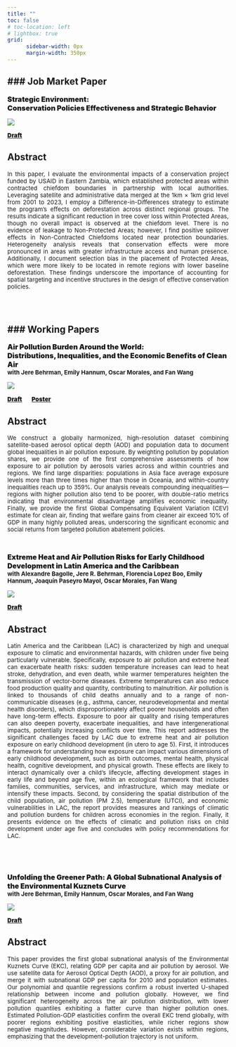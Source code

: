 ```yaml
---
title: ""
toc: false
# toc-location: left
# lightbox: true
grid:
      sidebar-width: 0px
      margin-width: 350px
---
```


### Job Market Paper
---

[Strategic Environment: 
\ 
\
Conservation Policies Effectiveness and Strategic Behavior]{style="font-weight: 900; font-size: 12pt;"}

::: {.column-margin}
![](/research/zambia/p_15_Eastern_tree_cover_2dig.png){fig-align="center"}
:::

[[Draft](research/paper1/paper_zambia.pdf)]{style="font-weight: 900; font-size: 10pt;"}


<!-- :::{.callout-tip icon=false  appearance="minimal" collapse="true" style="border: none; color: #196c19;"} -->

:::{.callout-tip icon=false  appearance="minimal" collapse="true"} 

# Abstract

<div style="text-align: justify;">

[In this paper, I evaluate the environmental impacts of a conservation project funded by USAID in Eastern Zambia, which established protected areas within contracted chiefdom boundaries in partnership with local authorities. Leveraging satellite and administrative data merged at the 1km $\times$ 1km grid level from 2001 to 2023, I employ a Difference-in-Differences strategy to estimate the program’s effects on deforestation across distinct regional groups. The results indicate a significant reduction in tree cover loss within Protected Areas, though no overall impact is observed at the chiefdom level. There is no evidence of leakage to Non-Protected Areas; however, I find positive spillover effects in Non-Contracted Chiefdoms located near protection boundaries. Heterogeneity analysis reveals that conservation effects were more pronounced in areas with greater infrastructure access and human presence. Additionally, I document selection bias in the placement of Protected Areas, which were more likely to be located in remote regions with lower baseline deforestation. These findings underscore the importance of accounting for spatial targeting and incentive structures in the design of effective conservation policies.]{style="font-size: 10pt;"}

</div>

:::

<br>
<br>


### Working Papers
---


[Air Pollution Burden Around the World: 
<br>
Distributions, Inequalities, and the Economic Benefits of Clean Air]{style="font-weight: 900; font-size: 12pt;"}
<br>
[with Jere Behrman, Emily Hannum, Oscar Morales, and Fan Wang]{style="font-weight: 700; font-size: 10pt;"}

::: {.column-margin}
![](/research/gpp/paper1.png){fig-align="center"}
<!-- ![](/papers/gpp/asia_dist.png){fig-align="center"} -->
:::

[[Draft](research/paper1/paper_global_pollution.pdf)]{style="font-weight: 900; font-size: 10pt;"} &emsp; [[Poster](papers/gpp/Poster_PAA.pdf)]{style="font-weight: 900; font-size: 10pt;"}

<!-- [[Poster](papers/gpp/Poster_PAA.pdf) - [Best Poster award PAA 2024](https://www.populationassociation.org/paa2024/poster-winners)]{style="font-weight: 900; font-size: 10pt;"} -->

:::{.callout-tip icon=false appearance="minimal" collapse="true"}

# Abstract

<div style="text-align: justify;">

[We construct a globally harmonized, high-resolution dataset combining satellite-based aerosol optical depth (AOD) and population data to document global inequalities in air pollution exposure. By weighting pollution by population shares, we provide one of the first comprehensive assessments of how exposure to air pollution by aerosols varies across and within countries and regions. We find large disparities: populations in Asia face average exposure levels more than three times higher than those in Oceania, and within-country inequalities reach up to 359\%. Our analysis reveals compounding inequalities—regions with higher pollution also tend to be poorer, with double-ratio metrics indicating that environmental disadvantage amplifies economic inequality. Finally, we provide the first Global Compensating Equivalent Variation (CEV) estimate for clean air, finding that welfare gains from cleaner air exceed 10\% of GDP in many highly polluted areas, underscoring the significant economic and social returns from targeted pollution abatement policies. ]{style="font-size: 10pt;"}

</div>

::: 

<br>

[Extreme Heat and Air Pollution Risks for Early Childhood Development in Latin America and the Caribbean]{style="font-weight: 900; font-size: 12pt;"}
<br>
[with  Alexandre Bagolle, Jere R. Behrman, Florencia Lopez Boo, Emily Hannum, Joaquín Paseyro Mayol, Oscar Morales, Fan Wang]{style="font-weight: 700; font-size: 10pt;"}

::: {.column-margin}
![](/research/lac/pm25_LAC.png){fig-align="center"}
<!-- ![](/papers/lac/Admin%201_pm25_group_mean_histogram_by_year_kde.png){fig-align="center"} -->
:::


[[Draft](research/paper1/lac_draft.pdf)]{style="font-weight: 900; font-size: 10pt;"} 

<!-- [[Draft](papers/gpp/paper_global_pollution.pdf)]{style="font-weight: 900; font-size: 10pt;"}  -->

:::{.callout-tip icon=false appearance="minimal" collapse="true"}

# Abstract

<div style="text-align: justify;">

[Latin America and the Caribbean (LAC) is characterized by high and unequal exposure to climatic and environmental hazards, with children under five being particularly vulnerable. Specifically, exposure to air pollution and extreme heat can exacerbate health risks: sudden temperature increases can lead to heat stroke, dehydration, and even death, while warmer temperatures heighten the transmission of vector-borne diseases. Extreme temperatures can also reduce food production quality and quantity, contributing to malnutrition. Air pollution is linked to thousands of child deaths annually and to a range of non-communicable diseases (e.g., asthma, cancer, neurodevelopmental and mental health disorders), which disproportionately affect poorer households and often have long-term effects. Exposure to poor air quality and rising temperatures can also deepen poverty, exacerbate inequalities, and have intergenerational impacts, potentially increasing conflicts over time. This report addresses the significant challenges faced by LAC due to extreme heat and air pollution exposure on early childhood development (in utero to age 5). First, it introduces a framework for understanding how exposure can impact various dimensions of early childhood development, such as birth outcomes, mental health, physical health, cognitive development, and physical growth. These effects are likely to interact dynamically over a child’s lifecycle, affecting development stages in early life and beyond age five, within an ecological framework that includes families, communities, services, and infrastructure, which may mediate or intensify these impacts. Second, by considering the spatial distribution of the child population, air pollution (PM 2.5), temperature (UTCI), and economic vulnerabilities in LAC, the report provides measures and rankings of climatic and pollution burdens for children across economies in the region. Finally, it presents evidence on the effects of climatic and pollution risks on child development under age five and concludes with policy recommendations for LAC.]{style="font-size: 10pt;"}

</div>

<br>

::: 

<br>

[Unfolding the Greener Path:
A Global Subnational Analysis of the Environmental
Kuznets Curve]{style="font-weight: 900; font-size: 12pt;"}
<br>
[with Jere Behrman, Emily Hannum, Oscar Morales, and Fan Wang]{style="font-weight: 700; font-size: 10pt;"}

::: {.column-margin}
![](/research/ekc/ekc_paper.png){fig-align="center"}
<!-- ![](/papers/lac/Admin%201_pm25_group_mean_histogram_by_year_kde.png){fig-align="center"} -->
:::

[[Draft](research/paper1/ekc_draft.pdf)]{style="font-weight: 900; font-size: 10pt;"} 

:::{.callout-tip icon=false appearance="minimal" collapse="true"}

# Abstract

<div style="text-align: justify;">

[This paper provides the first global subnational analysis of the Environmental Kuznets Curve (EKC), relating GDP per capita and air pollution by aerosol. We use satellite data for Aerosol Optical Depth (AOD), a proxy for air pollution, and merge it with subnational GDP per capita for 2010 and population estimates. Our polynomial and quantile regressions confirm a robust inverted U-shaped relationship between income and pollution globally. However, we find significant heterogeneity across the air pollution distribution, with lower pollution quantiles exhibiting a flatter curve than higher pollution ones. Estimated Pollution-GDP elasticities confirm the overall EKC trend globally, with poorer regions exhibiting positive elasticities, while richer regions show negative magnitudes. However, considerable variation exists within regions, emphasizing that the development-pollution trajectory is not uniform.]{style="font-size: 10pt;"}

</div>
 
:::

<br>
<br>
